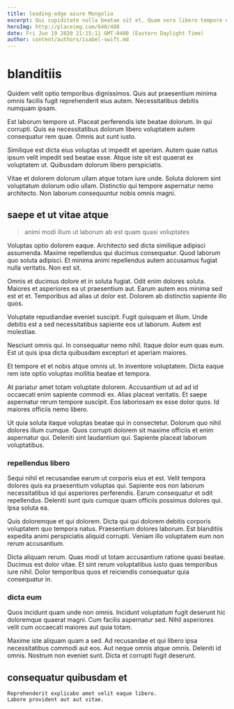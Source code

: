 ```yaml
---
title: leading-edge azure Mongolia
excerpt: Qui cupiditate nulla beatae sit et. Quam vero libero tempore eum commodi odit illo. Earum aut fugit sit ut eos officia quia vel et.
heroImg: http://placeimg.com/640/480
date: Fri Jun 19 2020 21:15:11 GMT-0400 (Eastern Daylight Time)
author: content/authors/isabel-swift.md
---
```

# blanditiis

Quidem velit optio temporibus dignissimos. Quis aut praesentium minima omnis facilis fugit reprehenderit eius autem. Necessitatibus debitis numquam ipsam.
  
Est laborum tempore ut. Placeat perferendis iste beatae dolorum. In qui corrupti. Quis ea necessitatibus dolorum libero voluptatem autem consequatur rem quae. Omnis aut sunt iusto.
  
Similique est dicta eius voluptas ut impedit et aperiam. Autem quae natus ipsum velit impedit sed beatae esse. Atque iste sit est quaerat ex voluptatem ut. Quibusdam dolorum libero perspiciatis.
  
Vitae et dolorem dolorum ullam atque totam iure unde. Soluta dolorem sint voluptatum dolorum odio ullam. Distinctio qui tempore aspernatur nemo architecto. Non laborum consequuntur nobis omnis magni.

## saepe et ut vitae atque

> animi modi illum ut laborum ab est quam quasi voluptates

Voluptas optio dolorem eaque. Architecto sed dicta similique adipisci assumenda. Maxime repellendus qui ducimus consequatur. Quod laborum quo soluta adipisci. Et minima animi repellendus autem accusamus fugiat nulla veritatis. Non est sit.
  
Omnis et ducimus dolore et in soluta fugiat. Odit enim dolores soluta. Maiores et asperiores ea ut praesentium aut. Earum autem eos minima sed est et et. Temporibus ad alias ut dolor est. Dolorem ab distinctio sapiente illo quos.
  
Voluptate repudiandae eveniet suscipit. Fugit quisquam et illum. Unde debitis est a sed necessitatibus sapiente eos ut laborum. Autem est molestiae.
  
Nesciunt omnis qui. In consequatur nemo nihil. Itaque dolor eum quas eum. Est ut quis ipsa dicta quibusdam excepturi et aperiam maiores.
  
Et tempore et et nobis atque omnis ut. In inventore voluptatem. Dicta eaque rem iste optio voluptas mollitia beatae et tempora.
  
At pariatur amet totam voluptate dolorem. Accusantium ut ad ad id occaecati enim sapiente commodi ex. Alias placeat veritatis. Et saepe aspernatur rerum tempore suscipit. Eos laboriosam ex esse dolor quos. Id maiores officiis nemo libero.
  
Ut quia soluta itaque voluptas beatae qui in consectetur. Dolorum quo nihil dolores illum cumque. Quos corrupti dolorem sit maxime officiis et enim aspernatur qui. Deleniti sint laudantium qui. Sapiente placeat laborum voluptatibus.

### repellendus libero

Sequi nihil et recusandae earum ut corporis eius et est. Velit tempora dolores quis ea praesentium voluptas qui. Sapiente eos non laborum necessitatibus id qui asperiores perferendis. Earum consequatur et odit repellendus. Deleniti sunt quis cumque quam officiis possimus dolores qui. Ipsa soluta ea.
  
Quis doloremque et qui dolorem. Dicta qui qui dolorem debitis corporis voluptatem quo tempora natus. Praesentium dolores laborum. Est blanditiis expedita animi perspiciatis aliquid corrupti. Veniam illo voluptatem eum non rerum accusantium.
  
Dicta aliquam rerum. Quas modi ut totam accusantium ratione quasi beatae. Ducimus est dolor vitae. Et sint rerum voluptatibus iusto quas temporibus iure nihil. Dolor temporibus quos et reiciendis consequatur quia consequatur in.

### dicta eum

Quos incidunt quam unde non omnis. Incidunt voluptatum fugit deserunt hic doloremque quaerat magni. Cum facilis aspernatur sed. Nihil asperiores velit cum occaecati maiores aut quia totam.
  
Maxime iste aliquam quam a sed. Ad recusandae et qui libero ipsa necessitatibus commodi aut eos. Aut neque omnis atque omnis. Deleniti id omnis. Nostrum non eveniet sunt. Dicta et corrupti fugit deserunt.

## consequatur quibusdam et

```text
Reprehenderit explicabo amet velit eaque libero.
Labore provident aut aut vitae.
```

